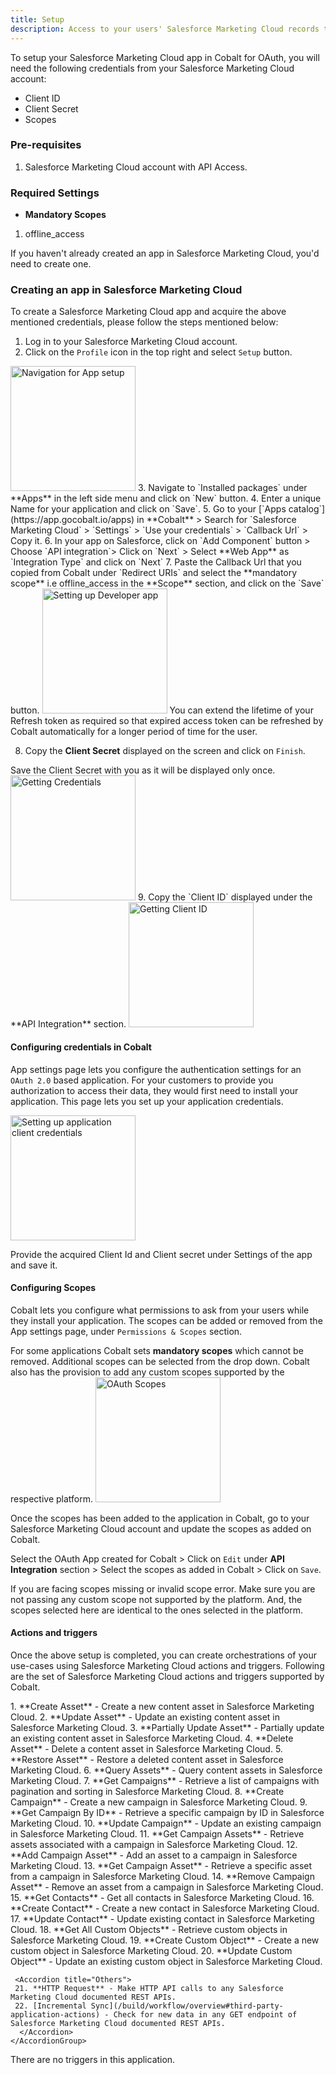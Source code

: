 ```yaml
---
title: Setup
description: Access to your users' Salesforce Marketing Cloud records through OAuth.
---
```

To setup your Salesforce Marketing Cloud app in Cobalt for OAuth, you will need the following credentials from your Salesforce Marketing Cloud account:
- Client ID
- Client Secret
- Scopes

### Pre-requisites

1. Salesforce Marketing Cloud account with API Access.

### Required Settings

* **Mandatory Scopes** 
1. offline_access

<Info>If you haven't already created an app in Salesforce Marketing Cloud, you'd need to create one.</Info>

### Creating an app in Salesforce Marketing Cloud

To create a Salesforce Marketing Cloud app and acquire the above mentioned credentials, please follow the steps mentioned below:

1. Log in to your Salesforce Marketing Cloud account.
2. Click on the `Profile` icon in the top right and select `Setup` button.
<img height="200" src="/images/Salesforce_mc/sfmc_navigation.png" alt="Navigation for App setup"/>
3. Navigate to `Installed packages` under **Apps** in the left side menu and click on `New` button.
4. Enter a unique Name for your application and click on `Save`.
5. Go to your [`Apps catalog`](https://app.gocobalt.io/apps) in **Cobalt** > Search for `Salesforce Marketing Cloud` > `Settings` > `Use your credentials` > `Callback Url` > Copy it.
6. In your app on Salesforce, click on `Add Component` button > Choose `API integration`> Click on `Next` > Select **Web App** as `Integration Type` and click on `Next`
7. Paste the Callback Url that you copied from Cobalt under `Redirect URIs` and select the **mandatory scope** i.e offline_access in the **Scope** section, and click on the `Save` button.
<img height="200" src="/images/Salesforce_mc/sfmc_config.png" alt="Setting up Developer app"/>
<Tip>
You can extend the lifetime of your Refresh token as required so that expired access token can be refreshed by Cobalt automatically for a longer period of time for the user.
</Tip>

8. Copy the **Client Secret** displayed on the screen and click on `Finish`.
<Warning>
Save the Client Secret with you as it will be displayed only once.
</Warning>
<img height="200" src="/images/Salesforce_mc/sfmc_credentials.png" alt="Getting Credentials"/>
9. Copy the `Client ID` displayed under the **API Integration** section.
<img height="200" src="/images/Salesforce_mc/sfmc_credentials_2.png" alt="Getting Client ID"/>

#### Configuring credentials in Cobalt
App settings page lets you configure the authentication settings for an `OAuth 2.0` based application. For your customers to provide you authorization to access their data,
they would first need to install your application. This page lets you set up your application credentials.

<img height="200" src="/images/Salesforce_mc/sfmc_cobalt.png" alt="Setting up application client credentials"/>

Provide the acquired Client Id and Client secret under Settings of the app and save it.

#### Configuring Scopes
Cobalt lets you configure what permissions to ask from your users while they install your application. The scopes can be added or removed from the App settings page, under `Permissions & Scopes`
section. 

For some applications Cobalt sets **mandatory scopes** which cannot be removed. Additional scopes can be selected from the drop down. Cobalt also has the provision to add any 
custom scopes supported by the respective platform.
<img height="200" src="/images/Salesforce_mc/sfmc_scopes.png" alt="OAuth Scopes"/>

Once the scopes has been added to the application in Cobalt, go to your Salesforce Marketing Cloud account and update the scopes as added on Cobalt.

Select the OAuth App created for Cobalt > Click on `Edit` under **API Integration** section > Select the scopes as added in Cobalt > Click on `Save`. 

<Warning>
If you are facing scopes missing or invalid scope error. Make sure you are not passing any custom scope not supported by the platform. And, the scopes selected here are
identical to the ones selected in the platform.
</Warning>

#### Actions and triggers
Once the above setup is completed, you can create orchestrations of your use-cases using Salesforce Marketing Cloud actions and triggers. Following are the set of Salesforce Marketing Cloud actions and triggers
supported by Cobalt.

<Tabs>
  <Tab title="Actions">
  <AccordionGroup>
  <Accordion title="Asset">
     1. **Create Asset** - Create a new content asset in Salesforce Marketing Cloud.
     2. **Update Asset** - Update an existing content asset in Salesforce Marketing Cloud.
     3. **Partially Update Asset** - Partially update an existing content asset in Salesforce Marketing Cloud.
     4. **Delete Asset** - Delete a content asset in Salesforce Marketing Cloud.
     5. **Restore Asset** - Restore a deleted content asset in Salesforce Marketing Cloud.
     6. **Query Assets** - Query content assets in Salesforce Marketing Cloud.
     </Accordion>
     <Accordion title="Campaign">
     7. **Get Campaigns** - Retrieve a list of campaigns with pagination and sorting in Salesforce Marketing Cloud.
     8. **Create Campaign** - Create a new campaign in Salesforce Marketing Cloud.
     9. **Get Campaign By ID** - Retrieve a specific campaign by ID in Salesforce Marketing Cloud.
     10. **Update Campaign** - Update an existing campaign in Salesforce Marketing Cloud.
     11. **Get Campaign Assets** - Retrieve assets associated with a campaign in Salesforce Marketing Cloud.
     12. **Add Campaign Asset** - Add an asset to a campaign in Salesforce Marketing Cloud.
     13. **Get Campaign Asset** - Retrieve a specific asset from a campaign in Salesforce Marketing Cloud.
     14. **Remove Campaign Asset** - Remove an asset from a campaign in Salesforce Marketing Cloud.
      </Accordion>
     <Accordion title="Contact">
     15. **Get Contacts** - Get all contacts in Salesforce Marketing Cloud.
     16. **Create Contact** - Create a new contact in Salesforce Marketing Cloud.
     17. **Update Contact** - Update existing contact in Salesforce Marketing Cloud.
      </Accordion>
     <Accordion title="Custom Object">
     18. **Get All Custom Objects** - Retrieve custom objects in Salesforce Marketing Cloud.
     19. **Create Custom Object** - Create a new custom object in Salesforce Marketing Cloud.
     20. **Update Custom Object** - Update an existing custom object in Salesforce Marketing Cloud.
      </Accordion>

     <Accordion title="Others">
     21. **HTTP Request** - Make HTTP API calls to any Salesforce Marketing Cloud documented REST APIs.
     22. [Incremental Sync](/build/workflow/overview#third-party-application-actions) - Check for new data in any GET endpoint of Salesforce Marketing Cloud documented REST APIs.
      </Accordion>
    </AccordionGroup>
  </Tab>
  
  <Tab title="Triggers">
        There are no triggers in this application.
  </Tab>
</Tabs>